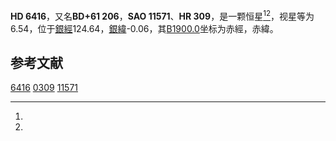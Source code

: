 {{Starbox begin
| name = HD 6416
}}
{{Starbox observe
| epoch = [[J2000.0|J2000.0]]
| constell = {{星座名待查}}<ref name=SIMBAD>{{cite web
 | url=http://simbad.u-strasbg.fr/simbad/sim-id?Ident=HR+309
 | title =Pulsating variable Star
 | publisher=Centre de Données astronomiques de Strasbourg
 | work=SIMBAD
 | accessdate=2012-07-13}}</ref><ref name=DATA>{{cite web
 | url=http://vizier.u-strasbg.fr/viz-bin/VizieR-5?-out.add=.&-source=5050&-corr=PK=HR&-out.max=9999&HR=309
 | title=VizieR Detailed Page
 | accessdate=2012-07-13
 | archive-date=2016-03-05
 | archive-url=https://web.archive.org/web/20160305001902/http://vizier.u-strasbg.fr/viz-bin/VizieR-5?-out.add=.&-source=5050&-corr=PK=HR&-out.max=9999&HR=309
 | dead-url=no
 }}</ref>
| 星官 = 
| ra = {{RA|1|6|22.8}}<ref name=SIMBAD /><ref name=DATA />
| dec = {{DEC|+62|45|42}}<ref name=SIMBAD /><ref name=DATA />
| appmag_v = 6.54<ref name=SIMBAD /><ref name=DATA />
}}
{{Starbox character
| class = A5Vn<ref name=SIMBAD /><ref name=DATA />
| b-v = 0.19<ref name=SIMBAD /><ref name=DATA />
| u-b = 0.06<ref name=SIMBAD /><ref name=DATA />
| r-i = <ref name=SIMBAD /><ref name=DATA />
| variable = 
}}
{{Starbox astrometry
| radial_v = 0.06
| prop_mo_ra = 11
| parallax = 
| p_error = 
}}
{{Starbox catalog
| names =BD+61 206，[[SAO星表|SAO]] 11571，[[HD星表|HD]] 6416，[[HR星表|HR]] 309}}
{{Starbox reference |Simbad=HR+309}}
{{Starbox end}}

'''HD 6416'''，又名'''BD+61 206'''，'''SAO 11571'''、'''HR 309'''，是一颗恒星<ref name=SIMBAD /><ref name=DATA />，视星等为6.54，位于[[銀道座標系|銀經]]124.64，[[銀道座標系|銀緯]]-0.06，其[[B1900.0|B1900.0]]坐标为赤經{{RA|1|0|4}}，赤緯{{DEC|+62|-0.06|36}}。

== 参考文献 ==
{{reflist}}

{{star-stub}}

[[Category:HD和HDE天體|6416]]
[[Category:HR天體|0309]]
[[Category:SAO天體|11571]]